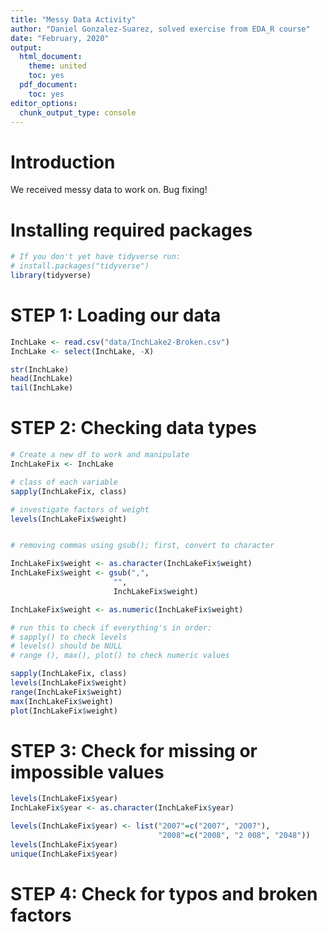 ```yaml
---
title: "Messy Data Activity"
author: "Daniel Gonzalez-Suarez, solved exercise from EDA_R course"
date: "February, 2020"
output:
  html_document:
    theme: united
    toc: yes
  pdf_document:
    toc: yes
editor_options: 
  chunk_output_type: console
---
```


# Introduction
We received messy data to work on. Bug fixing!

# Installing required packages
```r
# If you don't yet have tidyverse run:
# install.packages("tidyverse")
library(tidyverse)
```


# STEP 1: Loading our data
```r
InchLake <- read.csv("data/InchLake2-Broken.csv")
InchLake <- select(InchLake, -X)

str(InchLake)
head(InchLake)
tail(InchLake)
```


# STEP 2: Checking data types
```r
# Create a new df to work and manipulate
InchLakeFix <- InchLake

# class of each variable
sapply(InchLakeFix, class)

# investigate factors of weight
levels(InchLakeFix$weight)


# removing commas using gsub(); first, convert to character

InchLakeFix$weight <- as.character(InchLakeFix$weight)
InchLakeFix$weight <- gsub(",", 
                       "", 
                       InchLakeFix$weight)

InchLakeFix$weight <- as.numeric(InchLakeFix$weight)

# run this to check if everything's in order: 
# sapply() to check levels
# levels() should be NULL
# range (), max(), plot() to check numeric values

sapply(InchLakeFix, class)
levels(InchLakeFix$weight)
range(InchLakeFix$weight)
max(InchLakeFix$weight)
plot(InchLakeFix$weight)
```


# STEP 3: Check for missing or impossible values
```r
levels(InchLakeFix$year)
InchLakeFix$year <- as.character(InchLakeFix$year)

levels(InchLakeFix$year) <- list("2007"=c("2007", "2O07"), 
                                 "2008"=c("2008", "2 008", "2048"))
levels(InchLakeFix$year)
unique(InchLakeFix$year)

```


# STEP 4: Check for typos and broken factors
```r


```



